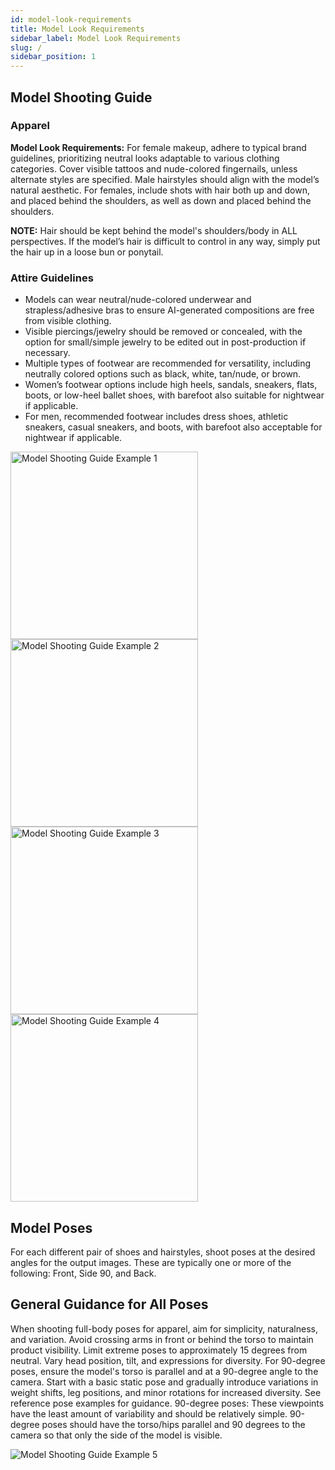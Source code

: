 ```yaml
---
id: model-look-requirements
title: Model Look Requirements
sidebar_label: Model Look Requirements
slug: /
sidebar_position: 1
---
```


## Model Shooting Guide

### Apparel

**Model Look Requirements:** For female makeup, adhere to typical brand guidelines, prioritizing neutral looks adaptable to various clothing categories. Cover visible tattoos and nude-colored fingernails, unless alternate styles are specified. Male hairstyles should align with the model’s natural aesthetic. For females, include shots with hair both up and down, and placed behind the shoulders, as well as down and placed behind the shoulders.

**NOTE:** Hair should be kept behind the model's shoulders/body in ALL perspectives. If the model’s hair is difficult to control in any way, simply put the hair up in a loose bun or ponytail.

### Attire Guidelines

- Models can wear neutral/nude-colored underwear and strapless/adhesive bras to ensure AI-generated compositions are free from visible clothing.
- Visible piercings/jewelry should be removed or concealed, with the option for small/simple jewelry to be edited out in post-production if necessary.
- Multiple types of footwear are recommended for versatility, including neutrally colored options such as black, white, tan/nude, or brown.
- Women’s footwear options include high heels, sandals, sneakers, flats, boots, or low-heel ballet shoes, with barefoot also suitable for nightwear if applicable.
- For men, recommended footwear includes dress shoes, athletic sneakers, casual sneakers, and boots, with barefoot also acceptable for nightwear if applicable.

<img src="https://d1r1e7xjkfj7nz.cloudfront.net/model_shooting_guide1.png" alt="Model Shooting Guide Example 1" width="300"/>
<img src="https://d1r1e7xjkfj7nz.cloudfront.net/model_shooting_guide2.JPG" alt="Model Shooting Guide Example 2" width="300"/>
<img src="https://d1r1e7xjkfj7nz.cloudfront.net/model_shooting_guide3.JPG" alt="Model Shooting Guide Example 3" width="300"/>
<img src="https://d1r1e7xjkfj7nz.cloudfront.net/model_shooting_guide4.png" alt="Model Shooting Guide Example 4" width="300"/>

## Model Poses 

For each different pair of shoes and hairstyles, shoot poses at the desired angles for the output images. These are typically one or more of the following: Front, Side 90, and Back.

## General Guidance for All Poses

When shooting full-body poses for apparel, aim for simplicity, naturalness, and variation. Avoid crossing arms in front or behind the torso to maintain product visibility. Limit extreme poses to approximately 15 degrees from neutral. Vary head position, tilt, and expressions for diversity. For 90-degree poses, ensure the model's torso is parallel and at a 90-degree angle to the camera. Start with a basic static pose and gradually introduce variations in weight shifts, leg positions, and minor rotations for increased diversity. See reference pose examples for guidance. 90-degree poses: These viewpoints have the least amount of variability and should be relatively simple. 90-degree poses should have the torso/hips parallel and 90 degrees to the camera so that only the side of the model is visible.

<img src="https://d1r1e7xjkfj7nz.cloudfront.net/model_shooting_guide5.jpg" alt="Model Shooting Guide Example 5" />
